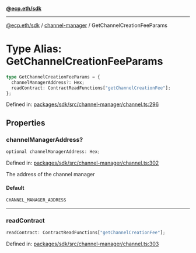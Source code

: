 [**@ecp.eth/sdk**](../../index.mdx)

***

[@ecp.eth/sdk](/sdk-reference/index.mdx) / [channel-manager](/sdk-reference/channel-manager/index.mdx) / GetChannelCreationFeeParams

# Type Alias: GetChannelCreationFeeParams

```ts
type GetChannelCreationFeeParams = {
  channelManagerAddress?: Hex;
  readContract: ContractReadFunctions["getChannelCreationFee"];
};
```

Defined in: [packages/sdk/src/channel-manager/channel.ts:296](https://github.com/ecp-eth/comments-monorepo/blob/main/packages/sdk/src/channel-manager/channel.ts#L296)

## Properties

### channelManagerAddress?

```ts
optional channelManagerAddress: Hex;
```

Defined in: [packages/sdk/src/channel-manager/channel.ts:302](https://github.com/ecp-eth/comments-monorepo/blob/main/packages/sdk/src/channel-manager/channel.ts#L302)

The address of the channel manager

#### Default

```ts
CHANNEL_MANAGER_ADDRESS
```

***

### readContract

```ts
readContract: ContractReadFunctions["getChannelCreationFee"];
```

Defined in: [packages/sdk/src/channel-manager/channel.ts:303](https://github.com/ecp-eth/comments-monorepo/blob/main/packages/sdk/src/channel-manager/channel.ts#L303)
